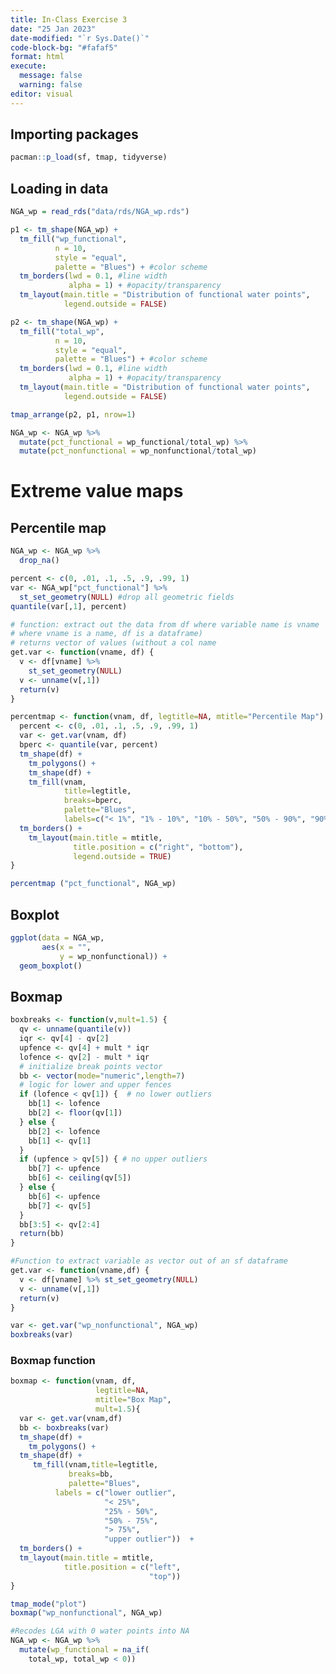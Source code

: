 ```yaml
---
title: In-Class Exercise 3
date: "25 Jan 2023"
date-modified: "`r Sys.Date()`"
code-block-bg: "#fafaf5"
format: html
execute: 
  message: false
  warning: false
editor: visual
---
```


## Importing packages

```r
pacman::p_load(sf, tmap, tidyverse)
```

## Loading in data

```r
NGA_wp = read_rds("data/rds/NGA_wp.rds")
```

```r
p1 <- tm_shape(NGA_wp) +
  tm_fill("wp_functional",
          n = 10,
          style = "equal",
          palette = "Blues") + #color scheme
  tm_borders(lwd = 0.1, #line width
             alpha = 1) + #opacity/transparency
  tm_layout(main.title = "Distribution of functional water points",
            legend.outside = FALSE)
```

```r
p2 <- tm_shape(NGA_wp) +
  tm_fill("total_wp",
          n = 10,
          style = "equal",
          palette = "Blues") + #color scheme
  tm_borders(lwd = 0.1, #line width
             alpha = 1) + #opacity/transparency
  tm_layout(main.title = "Distribution of functional water points",
            legend.outside = FALSE)
```

```r
tmap_arrange(p2, p1, nrow=1)
```

```r
NGA_wp <- NGA_wp %>%
  mutate(pct_functional = wp_functional/total_wp) %>%
  mutate(pct_nonfunctional = wp_nonfunctional/total_wp)
```

# Extreme value maps

## Percentile map

```r
NGA_wp <- NGA_wp %>%
  drop_na()
```

```r
percent <- c(0, .01, .1, .5, .9, .99, 1)
var <- NGA_wp["pct_functional"] %>%
  st_set_geometry(NULL) #drop all geometric fields
quantile(var[,1], percent)
```

```r
# function: extract out the data from df where variable name is vname
# where vname is a name, df is a dataframe)
# returns vector of values (without a col name
get.var <- function(vname, df) {
  v <- df[vname] %>%
    st_set_geometry(NULL)
  v <- unname(v[,1])
  return(v)
}
```

```r
percentmap <- function(vnam, df, legtitle=NA, mtitle="Percentile Map") {
  percent <- c(0, .01, .1, .5, .9, .99, 1)
  var <- get.var(vnam, df)
  bperc <- quantile(var, percent)
  tm_shape(df) +
    tm_polygons() +
    tm_shape(df) +
    tm_fill(vnam,
            title=legtitle,
            breaks=bperc,
            palette="Blues",
            labels=c("< 1%", "1% - 10%", "10% - 50%", "50% - 90%", "90% - 99%", ">99%")) +
  tm_borders() +
    tm_layout(main.title = mtitle,
              title.position = c("right", "bottom"),
              legend.outside = TRUE)
}
```

```r
percentmap ("pct_functional", NGA_wp)
```

## Boxplot

```r
ggplot(data = NGA_wp,
       aes(x = "",
           y = wp_nonfunctional)) +
  geom_boxplot()
```

## Boxmap

```r
boxbreaks <- function(v,mult=1.5) {
  qv <- unname(quantile(v))
  iqr <- qv[4] - qv[2]
  upfence <- qv[4] + mult * iqr
  lofence <- qv[2] - mult * iqr
  # initialize break points vector
  bb <- vector(mode="numeric",length=7)
  # logic for lower and upper fences
  if (lofence < qv[1]) {  # no lower outliers
    bb[1] <- lofence
    bb[2] <- floor(qv[1])
  } else {
    bb[2] <- lofence
    bb[1] <- qv[1]
  }
  if (upfence > qv[5]) { # no upper outliers
    bb[7] <- upfence
    bb[6] <- ceiling(qv[5])
  } else {
    bb[6] <- upfence
    bb[7] <- qv[5]
  }
  bb[3:5] <- qv[2:4]
  return(bb)
}
```

```r
#Function to extract variable as vector out of an sf dataframe
get.var <- function(vname,df) {
  v <- df[vname] %>% st_set_geometry(NULL)
  v <- unname(v[,1])
  return(v)
}
```

```r
var <- get.var("wp_nonfunctional", NGA_wp) 
boxbreaks(var)
```

### Boxmap function

```r
boxmap <- function(vnam, df, 
                   legtitle=NA,
                   mtitle="Box Map",
                   mult=1.5){
  var <- get.var(vnam,df)
  bb <- boxbreaks(var)
  tm_shape(df) +
    tm_polygons() +
  tm_shape(df) +
     tm_fill(vnam,title=legtitle,
             breaks=bb,
             palette="Blues",
          labels = c("lower outlier", 
                     "< 25%", 
                     "25% - 50%", 
                     "50% - 75%",
                     "> 75%", 
                     "upper outlier"))  +
  tm_borders() +
  tm_layout(main.title = mtitle, 
            title.position = c("left",
                               "top"))
}
```

```r
tmap_mode("plot")
boxmap("wp_nonfunctional", NGA_wp)
```

```r
#Recodes LGA with 0 water points into NA
NGA_wp <- NGA_wp %>%
  mutate(wp_functional = na_if(
    total_wp, total_wp < 0))
```
